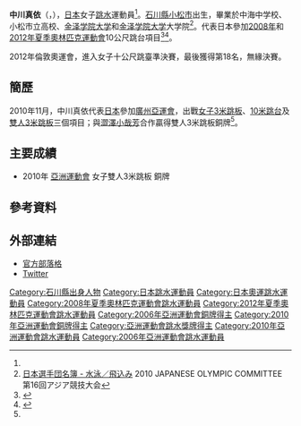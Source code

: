 {{noteTA|G1=Aquatics}}
{{Infobox sportsperson
|姓名= 中川真依 
|昵称=
|國籍= {{JPN}}
|出生日期= {{birth_date_and_age|1987|4|7}}<ref name="广州亚运">{{Cite web |url=http://www.gz2010.cn/info/CHN_CHN/ZB/ZBB101A_DV@@@@@@@@@@@@@@@CHN_number=230818.html |title=2010年广州亚运会官方网站 跳水 - 中川真依 - 简历 |accessdate=2011-01-11 |archive-date=2018-09-29 |archive-url=https://web.archive.org/web/20180929093419/http://www.gz2010.cn/info/CHN_CHN/ZB/ZBB101A_DV@@@@@@@@@@@@@@@CHN_number=230818.html |dead-url=no }}</ref>
|出生地點= {{JPN}}[[石川縣|石川縣]][[小松市|小松市]]
|居住地= 
|逝世日期=
|逝世地點=
|身高= {{height|m=1.55}}<ref name="广州亚运"/>
|體重= {{weight|kg=52}}<ref name="广州亚运"/>
|运动= [[跳水|跳水]]
|項目= 3米跳板、10米跳台、<br/>雙人3米跳板
|級別=
|俱樂部=
|大學校隊=
|拍檔= [[澀澤小哉芳|澀澤小哉芳]]（3米跳板）
|前任搭档= 
|教練=
|退役=
|medaltemplates= <!-- see [[Template:MedalRelatedTemplates|Template:MedalRelatedTemplates]] -->
{{MedalCompetition|[[亞洲運動會|亞洲運動會]]}}
{{MedalBronze| [[2010年亞洲運動會|2010年 廣州]] |[[2010年亞洲運動會跳水比賽－女子雙人3米跳板|女子雙人3米跳板]]}}
}}
{{Japanese|japanese=中川 真依|kana=なかがわ まい|romaji=Nakagawa Mai}}
'''中川真依'''（{{lang|ja|'''なかがわ まい'''}}，{{bd|1987年|4月7日}}），[[日本|日本]]女子[[跳水|跳水]]運動員<ref name="广州亚运"/>。[[石川縣|石川縣]][[小松市|小松市]]出生，畢業於中海中学校、小松市立高校、[[金泽学院大学|金泽学院大学]]和[[金泽学院大学|金泽学院大学]]大学院<ref>[http://www.joc.or.jp/int_games/asia/2010/pdf/member/02_swimming.pdf 日本選手団名簿 - 水泳／飛込み] {{Wayback|url=http://www.joc.or.jp/int_games/asia/2010/pdf/member/02_swimming.pdf |date=20111018003544 }} 2010 JAPANESE OLYMPIC COMMITTEE  第16回アジア競技大会{{ja}}</ref>。代表日本參加[[2008年夏季奧林匹克運動會跳水比賽－女子10米高臺|2008年]]和[[2012年夏季奧林匹克運動會跳水女子10米高臺比賽|2012年夏季奧林匹克運動會]]10公尺跳台項目<ref>{{Cite web |url=http://www.sports-reference.com/olympics/athletes/na/mai-nakagawa-1.html |title=Sports Reference profile |accessdate=2015-09-03 |archive-date=2012-11-11 |archive-url=https://web.archive.org/web/20121111130305/http://www.sports-reference.com/olympics/athletes/na/mai-nakagawa-1.html |dead-url=yes }}</ref><ref>{{Cite web |url=http://www.london2012.com/athlete/nakagawa-mai-1023639/ |title=London 2012 |accessdate=2015-09-03 |archive-date=2012-07-30 |archive-url=https://web.archive.org/web/20120730092737/http://www.london2012.com/athlete/nakagawa-mai-1023639/ |dead-url=no }}</ref>。

2012年倫敦奧運會，進入女子十公尺跳臺準決賽，最後獲得第18名，無緣決賽。

==簡歷==
2010年11月，中川真依代表[[2010年亞洲運動會日本代表團|日本]]參加[[2010年亞洲運動會|廣州亞運會]]，出戰[[2010年亞洲運動會跳水比賽－女子3米跳板|女子3米跳板]]、[[2010年亞洲運動會跳水比賽－女子10米跳台|10米跳台]]及[[2010年亞洲運動會跳水比賽－女子雙人3米跳板|雙人3米跳板]]三個項目；與[[澀澤小哉芳|澀澤小哉芳]]合作贏得雙人3米跳板銅牌<ref name="广州亚运"/>。

== 主要成績 ==
*2010年 [[2010年亞洲運動會|亞洲運動會]] 女子雙人3米跳板 銅牌

==參考資料==
{{Reflist}}

==外部連結==
* [http://ameblo.jp/6247/ 官方部落格]{{Wayback|url=http://ameblo.jp/6247/ |date=20130721231427 }} {{Ja icon}}
* [https://www.twitter.com/maidive Twitter]{{Wayback|url=https://www.twitter.com/maidive |date=20160916063001 }}

{{DEFAULTSORT:Nakagawa, Mai}}
[[Category:石川縣出身人物|Category:石川縣出身人物]]
[[Category:日本跳水運動員|Category:日本跳水運動員]]
[[Category:日本奧運跳水運動員|Category:日本奧運跳水運動員]]
[[Category:2008年夏季奧林匹克運動會跳水運動員|Category:2008年夏季奧林匹克運動會跳水運動員]]
[[Category:2012年夏季奧林匹克運動會跳水運動員|Category:2012年夏季奧林匹克運動會跳水運動員]]
[[Category:2006年亞洲運動會銅牌得主|Category:2006年亞洲運動會銅牌得主]]
[[Category:2010年亞洲運動會銅牌得主|Category:2010年亞洲運動會銅牌得主]]
[[Category:亞洲運動會跳水獎牌得主|Category:亞洲運動會跳水獎牌得主]]
[[Category:2010年亞洲運動會跳水運動員|Category:2010年亞洲運動會跳水運動員]]
[[Category:2006年亞洲運動會跳水運動員|Category:2006年亞洲運動會跳水運動員]]